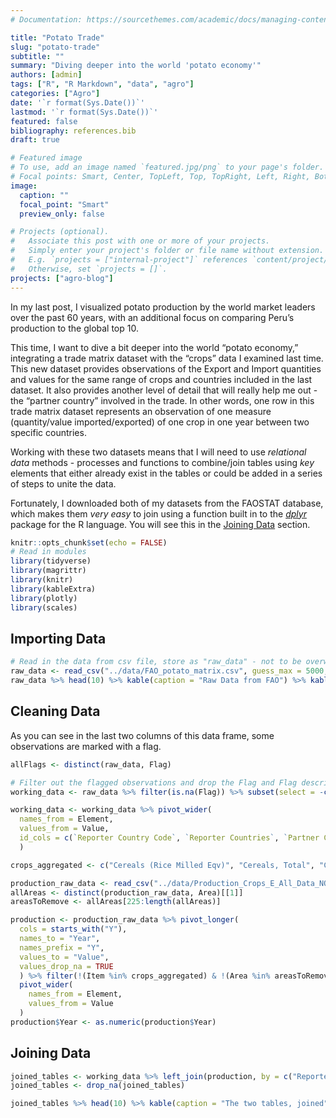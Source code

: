 ```yaml
---
# Documentation: https://sourcethemes.com/academic/docs/managing-content/

title: "Potato Trade"
slug: "potato-trade"
subtitle: ""
summary: "Diving deeper into the world 'potato economy'"
authors: [admin]
tags: ["R", "R Markdown", "data", "agro"]
categories: ["Agro"]
date: '`r format(Sys.Date())`'
lastmod: '`r format(Sys.Date())`'
featured: false
bibliography: references.bib
draft: true

# Featured image
# To use, add an image named `featured.jpg/png` to your page's folder.
# Focal points: Smart, Center, TopLeft, Top, TopRight, Left, Right, BottomLeft, Bottom, BottomRight.
image:
  caption: ""
  focal_point: "Smart"
  preview_only: false

# Projects (optional).
#   Associate this post with one or more of your projects.
#   Simply enter your project's folder or file name without extension.
#   E.g. `projects = ["internal-project"]` references `content/project/deep-learning/index.md`.
#   Otherwise, set `projects = []`.
projects: ["agro-blog"]
---
```


In my last post, I visualized potato production by the world market leaders over the past 60 years, with an additional focus on comparing Peru's production to the global top 10.  

This time, I want to dive a bit deeper into the world "potato economy," integrating a trade matrix dataset with the "crops" data I examined last time. This new dataset provides observations of the Export and Import quantities and values for the same range of crops and countries included in the last dataset.  It also provides another level of detail that will really help me out - the "partner country" involved in the trade. In other words, one row in this trade matrix dataset represents an observation of one measure (quantity/value imported/exported) of one crop in one year between two specific countries.

Working with these two datasets means that I will need to use *relational data* methods - processes and functions to combine/join tables using *key* elements that either already exist in the tables or could be added in a series of steps to unite the data.

Fortunately, I downloaded both of my datasets from the FAOSTAT database, which makes them *very easy* to join using a function built in to the [*dplyr*](https://blog.rstudio.com/2014/01/17/introducing-dplyr/) package for the R language.  You will see this in the [Joining Data] section.


```r
knitr::opts_chunk$set(echo = FALSE)
# Read in modules
library(tidyverse)
library(magrittr)
library(knitr)
library(kableExtra)
library(plotly)
library(scales)
```

## Importing Data

```r
# Read in the data from csv file, store as "raw_data" - not to be overwritten
raw_data <- read_csv("../data/FAO_potato_matrix.csv", guess_max = 5000, local = locale(encoding = "latin1")) %>% as_tibble()
raw_data %>% head(10) %>% kable(caption = "Raw Data from FAO") %>% kable_styling(full_width = T, bootstrap_options = c("responsive"))
```


## Cleaning Data

As you can see in the last two columns of this data frame, some observations are marked with a flag. 

```r
allFlags <- distinct(raw_data, Flag)

# Filter out the flagged observations and drop the Flag and Flag description columns
working_data <- raw_data %>% filter(is.na(Flag)) %>% subset(select = -c(Flag, `Flag Description`))
```

```r
working_data <- working_data %>% pivot_wider(
  names_from = Element, 
  values_from = Value,
  id_cols = c(`Reporter Country Code`, `Reporter Countries`, `Partner Country Code`, `Partner Countries`, `Item Code`, Item, Year)
  )
```

```r
crops_aggregated <- c("Cereals (Rice Milled Eqv)", "Cereals, Total", "Citrus Fruit, Total", "Coarse Grain, Total", "Crops Primary", "Fibre Crops Primary", "Fruit Primary", "Oilcrops", "Pulses, Total", "Roots and Tubers, Total", "Treenuts, Total", "Vegetables Primary")

production_raw_data <- read_csv("../data/Production_Crops_E_All_Data_NOFLAG.csv", guess_max = 5000, local = locale(encoding = "latin1")) %>% filter(Element == "Production")
allAreas <- distinct(production_raw_data, Area)[[1]]
areasToRemove <- allAreas[225:length(allAreas)]
```

```r
production <- production_raw_data %>% pivot_longer(
  cols = starts_with("Y"),
  names_to = "Year",
  names_prefix = "Y",
  values_to = "Value",
  values_drop_na = TRUE
  ) %>% filter(!(Item %in% crops_aggregated) & !(Area %in% areasToRemove) & !startsWith(Area, "China, ")) %>%
  pivot_wider(
    names_from = Element,
    values_from = Value
  )
production$Year <- as.numeric(production$Year)
```


## Joining Data

```r
joined_tables <- working_data %>% left_join(production, by = c("Reporter Countries" = "Area"))
joined_tables <- drop_na(joined_tables)
```

```r
joined_tables %>% head(10) %>% kable(caption = "The two tables, joined") %>% kable_styling(bootstrap_options = "responsive")
```

